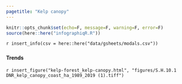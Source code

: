 ```yaml
---
pagetitle: "Kelp canopy"
---
```


```r
knitr::opts_chunk$set(echo=F, message=F, warning=F, error=F)
source(here::here("infographiqR.R"))
```

`r insert_info(csv = here::here("data/gsheets/modals.csv"))`


### {.tabset}

#### Trends

`r insert_figure("kelp-forest_kelp-canopy.html", "figures/S.H.10.1 DNR_kelp_canopy_coast_ha_1989_2019 (1).tiff")`

